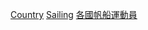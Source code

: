 {{Categories by country|nocat}}
{{Parent category}}
{{Commons category|Olympic sailors by country}}

[[Category:奧運帆船運動員|Country]]
[[Category:夏季奧運各國各項目運動員|Sailing]]
[[Category:各國帆船運動員|]]
